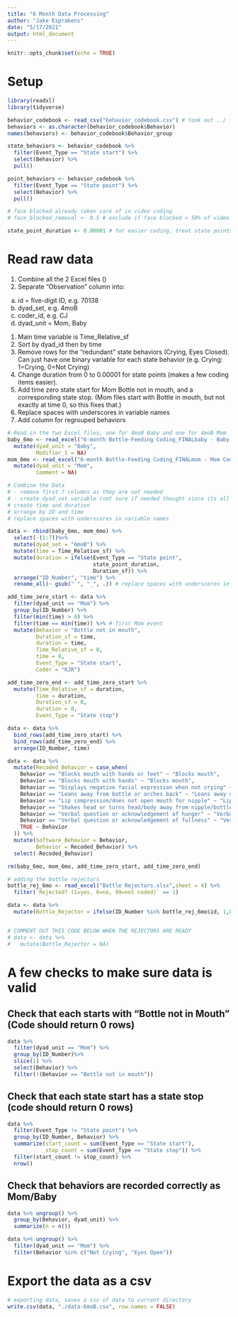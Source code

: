 ```yaml
---
title: "6 Month Data Processing"
author: "Jake Esprabens"
date: "5/17/2021"
output: html_document
---
```


```r
knitr::opts_chunk$set(echo = TRUE)
```

# Setup

```r

library(readxl)
library(tidyverse)
```


```r

behavior_codebook <- read_csv("behavior_codebook.csv") # took out ../ from before because I have this file in my current WD - Jake
behaviors <- as.character(behavior_codebook$Behavior)
names(behaviors) <- behavior_codebook$Behavior_group

state_behaviors <- behavior_codebook %>%
  filter(Event_Type == "State start") %>%
  select(Behavior) %>%
  pull()

point_behaviors <- behavior_codebook %>%
  filter(Event_Type == "State point") %>%
  select(Behavior) %>%
  pull()

# face blocked already taken care of in video coding
# face_blocked_removal <- 0.5 # exclude if face blocked > 50% of video

state_point_duration <- 0.00001 # for easier coding, treat state points as start/stop

```

# Read raw data

1. Combine all the 2 Excel files ()
1. Separate "Observation" column into:
  a. id = five-digit ID, e.g. 70138
  a. dyad_set, e.g. 4moB
  a. coder_id, e.g. CJ
  a. dyad_unit = Mom, Baby
1. Main time variable is Time_Relative_sf
1. Sort by dyad_id then by time
1. Remove rows for the "redundant" state behaviors (Crying, Eyes Closed).  Can just have one binary variable for each state behavior (e.g. Crying: 1=Crying, 0=Not Crying)
1. Change duration from 0 to 0.00001 for state points (makes a few coding items easier).
1. Add time zero state start for Mom Bottle not in mouth, and a corresponding state stop.  (Mom files start with Bottle in mouth, but not exactly at time 0, so this fixes that.)
1. Replace spaces with underscores in variable names
1. Add column for regrouped behaviors

```r
# Read in the two Excel files, one for 4moB Baby and one for 4moB Mom
baby_6mo <- read_excel("6-month Bottle-Feeding Coding_FINALbaby - Baby Coding - Event Logs.xlsx") %>%
  mutate(dyad_unit = "Baby",
         Modifier_1 = NA)
mom_6mo <- read_excel("6-month Bottle-Feeding Coding_FINALmom - Mom Coding Profile - Event Logs.xlsx") %>%
  mutate(dyad_unit = "Mom",
         Comment = NA)

# Combine the Data
# - remove first 7 columns as they are not needed
# - create dyad_set variable (not sure if needed thought since its all 4moB)
# create time and duration
# arrange by ID and time
# replace spaces with underscores in variable names

data <- rbind(baby_6mo, mom_6mo) %>%
  select(-(1:7))%>%
  mutate(dyad_set = "6moB") %>%
  mutate(time = Time_Relative_sf) %>%
  mutate(duration = ifelse(Event_Type == "State point",
                           state_point_duration,
                           Duration_sf)) %>%
  arrange("ID Number", "time") %>%
  rename_all(~ gsub(" ", "_", .)) # replace spaces with underscores in names

add_time_zero_start <- data %>%
  filter(dyad_unit == "Mom") %>%
  group_by(ID_Number) %>%
  filter(min(time) > 0) %>%
  filter(time == min(time)) %>% # first Mom event
  mutate(Behavior = "Bottle not in mouth",
         Duration_sf = time,
         duration = time,
         Time_Relative_sf = 0,
         time = 0,
         Event_Type = "State start",
         Coder = "KJR")

add_time_zero_end <- add_time_zero_start %>%
  mutate(Time_Relative_sf = duration,
         time = duration,
         Duration_sf = 0,
         duration = 0,
         Event_Type = "State stop")

data <- data %>%
  bind_rows(add_time_zero_start) %>%
  bind_rows(add_time_zero_end) %>%
  arrange(ID_Number, time)

data <- data %>%
  mutate(Recoded_Behavior = case_when(
    Behavior == "Blocks mouth with hands or feet" ~ "Blocks mouth",
    Behavior == "Blocks mouth with hands" ~ "Blocks mouth",
    Behavior == "Displays negative facial expression when not crying" ~ "Displays negative facial expression",
    Behavior == "Leans away from bottle or arches back" ~ "Leans away or arches back",
    Behavior == "Lip compression/does not open mouth for nipple" ~ "Lip compression/does not open mouth",
    Behavior == "Shakes head or turns head/body away from nipple/bottle" ~ "Shakes head or turns head/body away",
    Behavior == "Verbal question or acknowledgement of hunger" ~ "Verbal acknowledgement of hunger",
    Behavior == "Verbal question or acknowledgement of fullness" ~ "Verbal acknowledgement of fullness",
    TRUE ~ Behavior
  )) %>%
  mutate(Software_Behavior = Behavior,
         Behavior = Recoded_Behavior) %>%
  select(-Recoded_Behavior)

rm(baby_6mo, mom_6mo, add_time_zero_start, add_time_zero_end) 
```

```r
# adding the bottle rejectors
bottle_rej_6mo <- read_excel("Bottle Rejectors.xlsx",sheet = 4) %>%
  filter(`Rejected? (1=yes, 0=no, 99=not coded)` == 1)

data <- data %>%
  mutate(Bottle_Rejector = ifelse(ID_Number %in% bottle_rej_6mo$id, 1,0))


# COMMENT OUT THIS CODE BELOW WHEN THE REJECTORS ARE READY
# data <- data %>%
#   mutate(Bottle_Rejector = NA)
```



# A few checks to make sure data is valid


## Check that each  starts with "Bottle not in Mouth" (Code should return 0 rows)
```r
data %>%
  filter(dyad_unit == "Mom") %>%
  group_by(ID_Number)%>%
  slice(1) %>%
  select(Behavior) %>%
  filter(!(Behavior == "Bottle not in mouth"))
```


## Check that each state start has a state stop (code should return 0 rows)

```r
data %>%
  filter(Event_Type != "State point") %>% 
  group_by(ID_Number, Behavior) %>%
  summarize(start_count = sum(Event_Type == "State start"),
            stop_count = sum(Event_Type == "State stop")) %>%
  filter(start_count != stop_count) %>%
  nrow()
```

## Check that behaviors are recorded correctly as Mom/Baby

```r
data %>% ungroup() %>%
  group_by(Behavior, dyad_unit) %>%
  summarize(n = n())

data %>% ungroup() %>% 
  filter(dyad_unit == "Mom") %>%
  filter(Behavior %in% c("Not Crying", "Eyes Open"))
```

# Export the data as a csv
```r
# exporting data, saves a csv of data to current directory
write.csv(data, "./data-6moB.csv", row.names = FALSE)
```